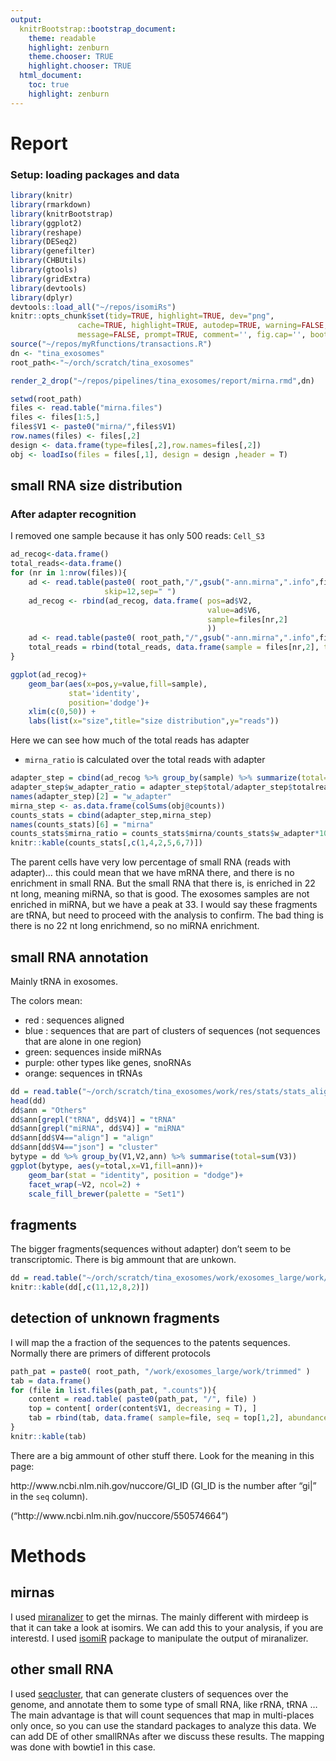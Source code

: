 ```yaml
---
output:
  knitrBootstrap::bootstrap_document:
    theme: readable
    highlight: zenburn
    theme.chooser: TRUE
    highlight.chooser: TRUE
  html_document:
    toc: true
    highlight: zenburn
---
```


# Report

### Setup: loading packages and data

```r
library(knitr)
library(rmarkdown)
library(knitrBootstrap)
library(ggplot2)
library(reshape)
library(DESeq2)
library(genefilter)
library(CHBUtils)
library(gtools)
library(gridExtra)
library(devtools)
library(dplyr)
devtools::load_all("~/repos/isomiRs")
knitr::opts_chunk$set(tidy=TRUE, highlight=TRUE, dev="png",
               cache=TRUE, highlight=TRUE, autodep=TRUE, warning=FALSE, error=FALSE,
               message=FALSE, prompt=TRUE, comment='', fig.cap='', bootstrap.show.code=FALSE)
source("~/repos/myRfunctions/transactions.R")
dn <- "tina_exosomes"
root_path<-"~/orch/scratch/tina_exosomes"
```

```r
render_2_drop("~/repos/pipelines/tina_exosomes/report/mirna.rmd",dn)
```


```r
setwd(root_path)
files <- read.table("mirna.files")
files <- files[1:5,]
files$V1 <- paste0("mirna/",files$V1)
row.names(files) <- files[,2]
design <- data.frame(type=files[,2],row.names=files[,2])
obj <- loadIso(files = files[,1], design = design ,header = T)

```



## small RNA size distribution

### After adapter recognition

I removed one sample because it has only 500 reads: `Cell_S3`

```r
ad_recog<-data.frame()
total_reads<-data.frame()
for (nr in 1:nrow(files)){
    ad <- read.table(paste0( root_path,"/",gsub("-ann.mirna",".info",files[nr,1]) ),
                     skip=12,sep=" ")
    ad_recog <- rbind(ad_recog, data.frame( pos=ad$V2,
                                            value=ad$V6,
                                            sample=files[nr,2]                                                                                
                                            ))
    ad <- read.table(paste0( root_path,"/",gsub("-ann.mirna",".info",files[nr,1]) ),nrows = 1,sep=":")
    total_reads = rbind(total_reads, data.frame(sample = files[nr,2], totalreads=ad[1,2]))
}

ggplot(ad_recog)+
    geom_bar(aes(x=pos,y=value,fill=sample),
             stat='identity',
             position='dodge')+
    xlim(c(0,50)) +
    labs(list(x="size",title="size distribution",y="reads"))

```

Here we can see how much of the total reads has adapter

* `mirna_ratio` is calculated over the total reads with adapter

```r
adapter_step = cbind(ad_recog %>% group_by(sample) %>% summarize(total=sum(value)),total_reads[c(4:5,1:3),])
adapter_step$w_adapter_ratio = adapter_step$total/adapter_step$totalreads*100
names(adapter_step)[2] = "w_adapter"
mirna_step <- as.data.frame(colSums(obj@counts))
counts_stats = cbind(adapter_step,mirna_step)
names(counts_stats)[6] = "mirna"
counts_stats$mirna_ratio = counts_stats$mirna/counts_stats$w_adapter*100
knitr::kable(counts_stats[,c(1,4,2,5,6,7)])
```


The parent cells have very low percentage of small RNA (reads with adapter)...
this could mean that we have mRNA there, and there is no enrichment in small RNA.
But the small RNA that there is, is enriched in 22 nt long, meaning miRNA, so that is good.
The exosomes samples are not enriched in miRNA, but we have a peak at 33. I would
say these fragments are tRNA, but need to proceed with the analysis to confirm. 
The bad thing is there is no 22 nt long enrichmend, so no miRNA enrichment.


## small RNA annotation

Mainly tRNA in exosomes.

The colors mean:

* red : sequences aligned
* blue : sequences that are part of clusters of sequences (not sequences that are
alone in one region)
* green: sequences inside miRNAs
* purple: other types like genes, snoRNAs
* orange: sequences in tRNAs

```r
dd = read.table("~/orch/scratch/tina_exosomes/work/res/stats/stats_align.dat")
head(dd)
dd$ann = "Others"
dd$ann[grepl("tRNA", dd$V4)] = "tRNA"
dd$ann[grepl("miRNA", dd$V4)] = "miRNA"
dd$ann[dd$V4=="align"] = "align"
dd$ann[dd$V4=="json"] = "cluster"
bytype = dd %>% group_by(V1,V2,ann) %>% summarise(total=sum(V3))
ggplot(bytype, aes(y=total,x=V1,fill=ann))+
    geom_bar(stat = "identity", position = "dodge")+
    facet_wrap(~V2, ncol=2) + 
    scale_fill_brewer(palette = "Set1")
```


## fragments

The bigger fragments(sequences without adapter) don't seem to be transcriptomic. There is big ammount that are unkown.

```r
dd = read.table("~/orch/scratch/tina_exosomes/work/exosomes_large/work/project-summary.csv", header=1,sep=",",row.names=1)
knitr::kable(dd[,c(11,12,8,2)])
```

## detection of unknown fragments
I will map the a fraction of the sequences to the patents sequences. Normally there are primers of different protocols

```r
path_pat = paste0( root_path, "/work/exosomes_large/work/trimmed" )
tab = data.frame()
for (file in list.files(path_pat, ".counts")){
    content = read.table( paste0(path_pat, "/", file) ) 
    top = content[ order(content$V1, decreasing = T), ]
    tab = rbind(tab, data.frame( sample=file, seq = top[1,2], abundance = top[1,1]/1000 * 100 ))
}
knitr::kable(tab)
```

There are a big ammount of other stuff there. Look for the meaning in this page:

http://www.ncbi.nlm.nih.gov/nuccore/GI_ID (GI_ID is the number after "gi|" 
in the `seq` column).

("http://www.ncbi.nlm.nih.gov/nuccore/550574664")


# Methods

## mirnas

I used [miranalizer](https://github.com/lpantano/seqbuster/wiki/miraligner) to get the mirnas. The mainly different with mirdeep is that it
can take a look at isomirs. We can add this to your analysis, if you are interestd.
I used [isomiR](https://github.com/lpantano/isomiRs) package to manipulate the output of miranalizer.


## other small RNA

I used [seqcluster](https://github.com/lpantano/seqcluster), that can generate clusters of sequences over the genome, and 
annotate them to some type of small RNA, like rRNA, tRNA ... The main advantage is that
will count sequences that map in multi-places only once, so you can use the 
standard packages to analyze this data. We can add DE of other smallRNAs after we 
discuss these results. The mapping was done with bowtie1 in this case.
